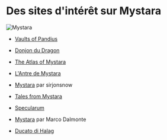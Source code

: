 # Des sites d'intérêt sur Mystara

![Mystara](/articles_images/liens_externes/mystara.png#center)

* [Vaults of Pandius](http://pandius.com/)

* [Donjon du Dragon](https://www.donjondudragon.fr/)

* [The Atlas of Mystara](http://mystara.thorf.co.uk/)

* [L'Antre de Mystara](http://glacas.fr/lantredemystara/)

* [Mystara](https://www.worldanvil.com/w/mystara-sirjonsnow) par sirjonsnow

* [Tales from Mystara](https://d-d-3-0-tales-from-mystara.obsidianportal.com/)

* [Specularum](http://ajpinternet.com/specularum/)

* [Mystara](https://www.worldanvil.com/w/mystara-sirjonsnow) par Marco Dalmonte

* [Ducato di Halag](https://digilander.libero.it/Halag/ducato%20di%20Halag.htm)